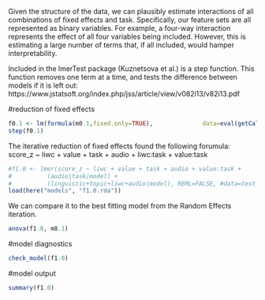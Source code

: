 Given the structure of the data, we can plausibly estimate interactions of all combinations of fixed effects and task. Specifically, our feature sets are all represented as binary variables. For example, a four-way interaction represents the effect of all four variables being included. However, this is estimating a large number of terms that, if all included, would hamper interpretability. 

Included in the lmerTest package (Kuznetsova et al.) is a step function. This function removes one term at a time, and tests the difference between models if it is left out:
https://www.jstatsoft.org/index.php/jss/article/view/v082i13/v82i13.pdf


#reduction of fixed effects
```r
f0.1 <- lm(formula(m0.1,fixed.only=TRUE),              data=eval(getCall(m0.1)$data))
step(f0.1)
```
The iterative reduction of fixed effects found the following forumula:
score_z ~ liwc + value + task + audio + liwc:task + value:task

```r
#f1.0 <- lmer(score_z ~ liwc + value + task + audio + value:task + 
#          (audio|task/model) +
#          (linguistic+topic+liwc+audio|model), REML=FALSE, #data=test_df, control = lmerControl(optCtrl = list(maxfun = 100000)))
load(here("models", "f1.0.rda"))
```
We can compare it to the best fitting model from the Random Effects iteration.
```r
anova(f1.0, m8.1)
```
#model diagnostics
```r
check_model(f1.0)
```
#model output
```r
summary(f1.0)
```

